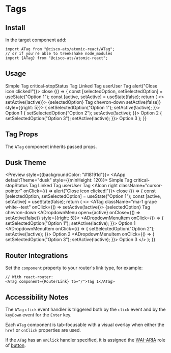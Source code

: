 


<Meta title="Components/Tags" component={ATag} />

# Tags

## Install

In the target component add:

```
import ATag from "@cisco-ats/atomic-react/ATag";
// or if you're able to treekshake node_modules
import {ATag} from "@cisco-ats/atomic-react";
```

## Usage

<Preview>
  <Story name="usage-1">
    <AApp style={{minHeight: 120}}>
      <ATag>Simple Tag</ATag>
      <ATag className="status-red white--text ma-1">
        <AIcon left>critical-stop</AIcon>Status Tag
      </ATag>
      <ATag href="/" target="_blank" className="ma-1">
        Linked Tag
      </ATag>
      <ATag className="cisco-blue white--text ma-1">
        <AIcon left>user</AIcon>User Tag
        <AIcon
          right
          className="cursor-pointer"
          onClick={() => alert("Close icon clicked!")}>
          close
        </AIcon>
      </ATag>
      <YourComponent>
        {() => {
          const [selectedOption, setSelectedOption] = useState("Option 1");
          const [active, setActive] = useState(false);
          return (
            <>
              <ATag
                className="ma-1 grape white--text"
                onClick={() => setActive(!active)}>
                {selectedOption} Tag
                <AIcon right className="cursor-pointer">
                  chevron-down
                </AIcon>
              </ATag>
              <ADropdown>
                <ADropdownMenu
                  open={active}
                  onClose={() => setActive(false)}
                  style={{right: 5}}>
                  <ADropdownMenuItem
                    onClick={() => {
                      setSelectedOption("Option 1");
                      setActive(!active);
                    }}>
                    Option 1
                  </ADropdownMenuItem>
                  <ADropdownMenuItem
                    onClick={() => {
                      setSelectedOption("Option 2");
                      setActive(!active);
                    }}>
                    Option 2
                  </ADropdownMenuItem>
                  <ADropdownMenuItem
                    onClick={() => {
                      setSelectedOption("Option 3");
                      setActive(!active);
                    }}>
                    Option 3
                  </ADropdownMenuItem>
                </ADropdownMenu>
              </ADropdown>
            </>
          );
        }}
      </YourComponent>
    </AApp>
  </Story>
</Preview>

## Tag Props

The `ATag` component inherits passed props.

<Props of={ATag} />

## Dusk Theme

<Preview style={{backgroundColor: "#18191d"}}>
  <Story name="dusk-1">
    <AApp defaultTheme="dusk" style={{minHeight: 120}}>
      <ATag>Simple Tag</ATag>
      <ATag className="status-red white--text ma-1">
        <AIcon left>critical-stop</AIcon>Status Tag
      </ATag>
      <ATag href="/" target="_blank" className="ma-1">
        Linked Tag
      </ATag>
      <ATag className="cisco-blue white--text ma-1">
        <AIcon left>user</AIcon>User Tag
        <AIcon
          right
          className="cursor-pointer"
          onClick={() => alert("Close icon clicked!")}>
          close
        </AIcon>
      </ATag>
      <YourComponent>
        {() => {
          const [selectedOption, setSelectedOption] = useState("Option 1");
          const [active, setActive] = useState(false);
          return (
            <>
              <ATag
                className="ma-1 grape white--text"
                onClick={() => setActive(!active)}>
                {selectedOption} Tag
                <AIcon right className="cursor-pointer">
                  chevron-down
                </AIcon>
              </ATag>
              <ADropdown>
                <ADropdownMenu
                  open={active}
                  onClose={() => setActive(false)}
                  style={{right: 5}}>
                  <ADropdownMenuItem
                    onClick={() => {
                      setSelectedOption("Option 1");
                      setActive(!active);
                    }}>
                    Option 1
                  </ADropdownMenuItem>
                  <ADropdownMenuItem
                    onClick={() => {
                      setSelectedOption("Option 2");
                      setActive(!active);
                    }}>
                    Option 2
                  </ADropdownMenuItem>
                  <ADropdownMenuItem
                    onClick={() => {
                      setSelectedOption("Option 3");
                      setActive(!active);
                    }}>
                    Option 3
                  </ADropdownMenuItem>
                </ADropdownMenu>
              </ADropdown>
            </>
          );
        }}
      </YourComponent>
    </AApp>
  </Story>
</Preview>

## Router Integrations

Set the `component` property to your router's link type, for example:

```
// With react-router:
<ATag component={RouterLink} to="/">Tag 1</ATag>
```

## Accessibility Notes

The `ATag` `click` event handler is triggered both by the `click` event and by the `keyDown` event for the `Enter` key.

Each `ATag` component is tab-focusable with a visual overlay when either the `href` or `onClick` properties are used.

If the `ATag` has an `onClick` handler specified, it is assigned the [WAI-ARIA](https://www.w3.org/WAI/standards-guidelines/aria/) role of [button](https://www.w3.org/TR/wai-aria/#button).
